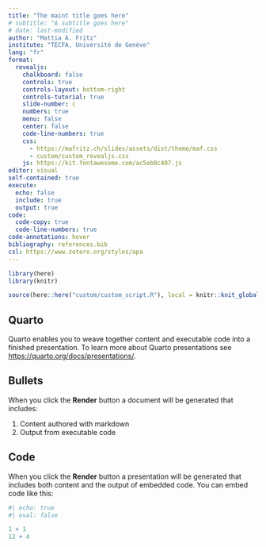 ```yaml
---
title: "The maint title goes here"
# subtitle: "A subtitle goes here"
# date: last-modified
author: "Mattia A. Fritz"
institute: "TECFA, Université de Genève"
lang: "fr"
format: 
  revealjs:
    chalkboard: false
    controls: true
    controls-layout: bottom-right
    controls-tutorial: true
    slide-number: c
    numbers: true
    menu: false
    center: false
    code-line-numbers: true
    css:
      - https://mafritz.ch/slides/assets/dist/theme/maf.css
      - custom/custom_revealjs.css
    js: https://kit.fontawesome.com/ac5eb0c407.js
editor: visual
self-contained: true
execute: 
  echo: false
  include: true
  output: true
code:
  code-copy: true
  code-line-numbers: true
code-annotations: hover
bibliography: references.bib
csl: https://www.zotero.org/styles/apa
---
```


```r
library(here)
library(knitr)

source(here::here("custom/custom_script.R"), local = knitr::knit_global(), encoding = "UTF-8")

```

## Quarto

Quarto enables you to weave together content and executable code into a finished presentation. To learn more about Quarto presentations see <https://quarto.org/docs/presentations/>.

## Bullets

When you click the **Render** button a document will be generated that includes:

1.  Content authored with markdown
2.  Output from executable code

## Code

When you click the **Render** button a presentation will be generated that includes both content and the output of embedded code. You can embed code like this:

```r
#| echo: true
#| eval: false

1 + 1
12 + 4
```
